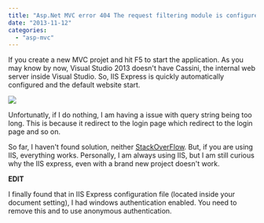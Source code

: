 ```yaml
---
title: "Asp.Net MVC error 404 The request filtering module is configured to deny a request where the query string is too long."
date: "2013-11-12"
categories: 
  - "asp-mvc"
---
```


If you create a new MVC projet and hit F5 to start the application. As you may know by now, Visual Studio 2013 doesn't have Cassini, the internal web server inside Visual Studio. So, IIS Express is quickly automatically configured and the default website start.

![](images/RequestQueryStringIsTooLong-400x179.png)

Unfortunatly, if I do nothing, I am having a issue with query string being too long. This is because it redirect to the login page which redirect to the login page and so on.

So far, I haven't found solution, neither [StackOverFlow](http://stackoverflow.com/questions/19601412/new-asp-net-mvc5-project-produces-an-infinite-loop-to-login-page). But, if you are using IIS, everything works. Personally, I am always using IIS, but I am still curious why the IIS express, even with a brand new project doesn't work.

**EDIT**

I finally found that in IIS Express configuration file (located inside your document setting), I had windows authentication enabled. You need to remove this and to use anonymous authentication.

